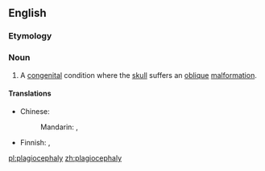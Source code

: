 ==English==
{{wikipedia}}

===Etymology===
{{confix|plagio|cephaly}}

===Noun===
{{en-noun|pl=plagiocephalies}}

# {{pathology}} A [[congenital]] condition where the [[skull]] suffers an [[oblique]] [[malformation]].

====Translations====
{{trans-top|congenital condition}}
* Chinese:
*: Mandarin: {{t|cmn|斜頭畸形|sc=Hani}}, {{t|cmn|斜头畸形|tr=xiétóu jīxíng|sc=Hani}}
{{trans-mid}}
* Finnish: {{t-|fi|vinokalloisuus}}, {{t-|fi|plagiokefalia}}
{{trans-bottom}}

[[pl:plagiocephaly]]
[[zh:plagiocephaly]]